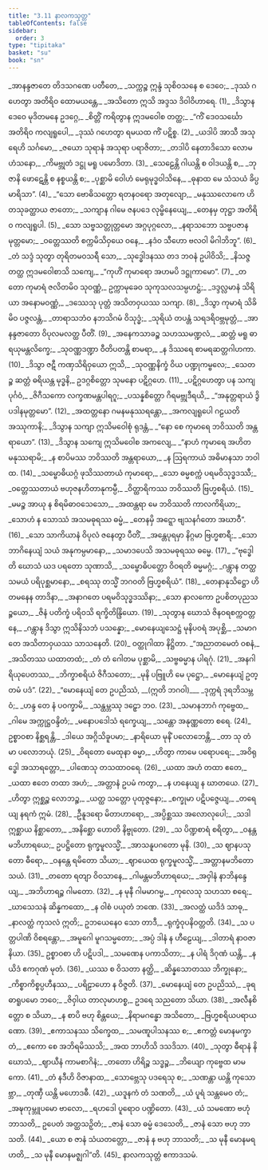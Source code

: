 ```yaml
---
title: "3.11 နာလကသုတ္တ"
tableOfContents: false
sidebar:
  order: 3
type: "tipitaka"
basket: "su"
book: "sn"
---
```



<DynamicBreadcrumb />

<Division number="685" book="sn">

<Paragraph number="817" type="verses" book="sn">
_အာနန္ဒဇာတေ တိဒသဂဏေ ပတီတေ,_  
_သက္ကဉ္စ ဣန္ဒံ သုစိဝသနေ စ ဒေဝေ;_  
_ဒုဿံ ဂဟေတွာ အတိရိဝ ထောမယန္တေ,_  
_အသိတော ဣသိ အဒ္ဒသ ဒိဝါဝိဟာရေ. (1)_  

</Paragraph>

</Division>
<Division number="686" book="sn">

<Paragraph number="818" type="verses" book="sn">
_ဒိသွာန ဒေဝေ မုဒိတမနေ ဥဒဂ္ဂေ,_  
_စိတ္တိံ ကရိတွာန ဣဒမဝေါစ တတ္ထ;_  
_“ကိံ ဒေဝသင်္ဃော အတိရိဝ ကလျရူပေါ,_  
_ဒုဿံ ဂဟေတွာ ရမယထ ကိံ ပဋိစ္စ. (2)_  

</Paragraph>

</Division>
<Division number="687" book="sn">

<Paragraph number="819" type="verses" book="sn">
_ယဒါပိ အာသီ အသုရေဟိ သင်္ဂမော,_  
_ဇယော သုရာနံ အသုရာ ပရာဇိတာ;_  
_တဒါပိ နေတာဒိသော လောမဟံသနော,_  
_ကိမဗ္ဘုတံ ဒဋ္ဌု မရူ ပမောဒိတာ. (3)_  

</Paragraph>

</Division>
<Division number="688" book="sn">

<Paragraph number="820" type="verses" book="sn">
_သေဠေန္တိ ဂါယန္တိ စ ဝါဒယန္တိ စ,_  
_ဘုဇာနိ ဖောဋေန္တိ စ နစ္စယန္တိ စ;_  
_ပုစ္ဆာမိ ဝေါဟံ မေရုမုဒ္ဓဝါသိနေ,_  
_ဓုနာထ မေ သံသယံ ခိပ္ပ မာရိသာ”. (4)_  

</Paragraph>

</Division>
<Division number="689" book="sn">

<Paragraph number="821" type="verses" book="sn">
_“သော ဗောဓိသတ္တော ရတနဝရော အတုလျော,_  
_မနုဿလောကေ ဟိတသုခတ္ထာယ ဇာတော;_  
_သကျာန ဂါမေ ဇနပဒေ လုမ္ဗိနေယျေ,_  
_တေနမှ တုဋ္ဌာ အတိရိဝ ကလျရူပါ. (5)_  

</Paragraph>

</Division>
<Division number="690" book="sn">

<Paragraph number="822" type="verses" book="sn">
_သော သဗ္ဗသတ္တုတ္တမော အဂ္ဂပုဂ္ဂလော,_  
_နရာသဘော သဗ္ဗပဇာနမုတ္တမော;_  
_ဝတ္တေဿတိ စက္ကမိသိဝှယေ ဝနေ,_  
_နဒံဝ သီဟော ဗလဝါ မိဂါဘိဘူ”. (6)_  

</Paragraph>

</Division>
<Division number="691" book="sn">

<Paragraph number="823" type="verses" book="sn">
_တံ သဒ္ဒံ သုတွာ တုရိတမဝသရီ သော,_  
_သုဒ္ဓေါဒနဿ တဒ ဘဝနံ ဥပါဝိသိ;_  
_နိသဇ္ဇ တတ္ထ ဣဒမဝေါစာသိ သကျေ,_  
_“ကုဟိံ ကုမာရော အဟမပိ ဒဋ္ဌုကာမော”. (7)_  

</Paragraph>

</Division>
<Division number="692" book="sn">

<Paragraph number="824" type="verses" book="sn">
_တတော ကုမာရံ ဇလိတမိဝ သုဝဏ္ဏံ,_  
ဥက္ကာမုခေဝ သုကုသလသမ္ပဟဋ္ဌံ;_  
_ဒဒ္ဒလ္လမာနံ သိရိယာ အနောမဝဏ္ဏံ,_  
_ဒဿေသု ပုတ္တံ အသိတဝှယဿ သကျာ. (8)_  

</Paragraph>

</Division>
<Division number="693" book="sn">

<Paragraph number="825" type="verses" book="sn">
_ဒိသွာ ကုမာရံ သိခိမိဝ ပဇ္ဇလန္တံ,_  
_တာရာသဘံဝ နဘသိဂမံ ဝိသုဒ္ဓံ;_  
_သုရိယံ တပန္တံ သရဒရိဝဗ္ဘမုတ္တံ,_  
_အာနန္ဒဇာတော ဝိပုလမလတ္ထ ပီတိံ. (9)_  

</Paragraph>

</Division>
<Division number="694" book="sn">

<Paragraph number="826" type="verses" book="sn">
_အနေကသာခဉ္စ သဟဿမဏ္ဍလံ,_  
_ဆတ္တံ မရူ ဓာရယုမန္တလိက္ခေ;_  
_သုဝဏ္ဏဒဏ္ဍာ ဝီတိပတန္တိ စာမရာ,_  
_န ဒိဿရေ စာမရဆတ္တဂါဟကာ. (10)_  

</Paragraph>

</Division>
<Division number="695" book="sn">

<Paragraph number="827" type="verses" book="sn">
_ဒိသွာ ဇဋီ ကဏှသိရိဝှယော ဣသိ,_  
_သုဝဏ္ဏနိက္ခံ ဝိယ ပဏ္ဍုကမ္ဗလေ;_  
_သေတဉ္စ ဆတ္တံ ဓရိယန္တ မုဒ္ဓနိ,_  
ဥဒဂ္ဂစိတ္တော သုမနော ပဋိဂ္ဂဟေ. (11)_  

</Paragraph>

</Division>
<Division number="696" book="sn">

<Paragraph number="828" type="verses" book="sn">
_ပဋိဂ္ဂဟေတွာ ပန သကျပုင်္ဂဝံ,_  
_ဇိဂီသကော လက္ခဏမန္တပါရဂူ;_  
_ပသန္နစိတ္တော ဂိရမဗ္ဘုဒီရယိ,_  
_“အနုတ္တရာယံ ဒွိပဒါနမုတ္တမော”. (12)_  

</Paragraph>

</Division>
<Division number="697" book="sn">

<Paragraph number="829" type="verses" book="sn">
_အထတ္တနော ဂမနမနုဿရန္တော,_  
_အကလျရူပေါ ဂဠယတိ အဿုကာနိ;_  
_ဒိသွာန သကျာ ဣသိမဝေါစုံ ရုဒန္တံ,_  
_“နော စေ ကုမာရေ ဘဝိဿတိ အန္တရာယော”. (13)_  

</Paragraph>

</Division>
<Division number="698" book="sn">

<Paragraph number="830" type="verses" book="sn">
_ဒိသွာန သကျေ ဣသိမဝေါစ အကလျေ,_  
_“နာဟံ ကုမာရေ အဟိတမနုဿရာမိ;_  
_န စာပိမဿ ဘဝိဿတိ အန္တရာယော,_  
_န ဩရကာယံ အဓိမာနသာ ဘဝါထ. (14)_  

</Paragraph>

</Division>
<Division number="699" book="sn">

<Paragraph number="831" type="verses" book="sn">
_သမ္ဗောဓိယဂ္ဂံ ဖုသိဿတာယံ ကုမာရော,_  
_သော ဓမ္မစက္ကံ ပရမဝိသုဒ္ဓဒဿီ;_  
_ဝတ္တေဿတာယံ ဗဟုဇနဟိတာနုကမ္ပီ,_  
_ဝိတ္ထာရိကဿ ဘဝိဿတိ ဗြဟ္မစရိယံ. (15)_  

</Paragraph>

</Division>
<Division number="700" book="sn">

<Paragraph number="832" type="verses" book="sn">
_မမဉ္စ အာယု န စိရမိဓာဝသေသော,_  
_အထန္တရာ မေ ဘဝိဿတိ ကာလကိရိယာ;_  
_သောဟံ န သောဿံ အသမဓုရဿ ဓမ္မံ,_  
_တေနမှိ အဋ္ဋော ဗျသနင်္ဂတော အဃာဝီ”. (16)_  

</Paragraph>

</Division>
<Division number="701" book="sn">

<Paragraph number="833" type="verses" book="sn">
_သော သာကိယာနံ ဝိပုလံ ဇနေတွာ ပီတိံ,_  
_အန္တေပုရမှာ နိဂ္ဂမာ ဗြဟ္မစာရီ;_  
_သော ဘာဂိနေယျံ သယံ အနုကမ္ပမာနော,_  
_သမာဒပေသိ အသမဓုရဿ ဓမ္မေ. (17)_  

</Paragraph>

</Division>
<Division number="702" book="sn">

<Paragraph number="834" type="verses" book="sn">
_“ဗုဒ္ဓေါတိ ဃောသံ ယဒ ပရတော သုဏာသိ,_  
_သမ္ဗောဓိပတ္တော ဝိဝရတိ ဓမ္မမဂ္ဂံ;_  
_ဂန္တွာန တတ္ထ သမယံ ပရိပုစ္ဆမာနော,_  
_စရဿု တသ္မိံ ဘဂဝတိ ဗြဟ္မစရိယံ”. (18)_  

</Paragraph>

</Division>
<Division number="703" book="sn">

<Paragraph number="835" type="verses" book="sn">
_တေနာနုသိဋ္ဌော ဟိတမနေန တာဒိနာ,_  
_အနာဂတေ ပရမဝိသုဒ္ဓဒဿိနာ;_  
_သော နာလကော ဥပစိတပုညသဉ္စယော,_  
_ဇိနံ ပတိက္ခံ ပရိဝသိ ရက္ခိတိန္ဒြိယော. (19)_  

</Paragraph>

</Division>
<Division number="704" book="sn">

<Paragraph number="836" type="verses" book="sn">
_သုတွာန ဃောသံ ဇိနဝရစက္ကဝတ္တနေ,_  
_ဂန္တွာန ဒိသွာ ဣသိနိသဘံ ပသန္နော;_  
_မောနေယျသေဋ္ဌံ မုနိပဝရံ အပုစ္ဆိ,_  
_သမာဂတေ အသိတာဝှယဿ သာသနေတိ. (20)_  


</Paragraph>
</Division>

<Paragraph number="837" type="center" book="sn">
ဝတ္ထုဂါထာ နိဋ္ဌိတာ.


</Paragraph>

<Division number="705" book="sn">

<Paragraph number="838" type="verses" book="sn">
_“အညာတမေတံ ဝစနံ,_  
_အသိတဿ ယထာတထံ;_  
_တံ တံ ဂေါတမ ပုစ္ဆာမိ,_  
_သဗ္ဗဓမ္မာန ပါရဂုံ. (21)_  

</Paragraph>

</Division>
<Division number="706" book="sn">

<Paragraph number="839" type="verses" book="sn">
_အနဂါရိယုပေတဿ,_  
_ဘိက္ခာစရိယံ ဇိဂီသတော;_  
_မုနိ ပဗြူဟိ မေ ပုဋ္ဌော,_  
_မောနေယျံ ဥတ္တမံ ပဒံ”. (22)_  

</Paragraph>

</Division>
<Division number="707" book="sn">

<Paragraph number="840" type="verses" book="sn">
_“မောနေယျံ တေ ဥပညိဿံ, __(ဣတိ ဘဂဝါ)___  
_ဒုက္ကရံ ဒုရဘိသမ္ဘဝံ;_  
_ဟန္ဒ တေ နံ ပဝက္ခာမိ,_  
_သန္ထမ္ဘဿု ဒဠှော ဘဝ. (23)_  

</Paragraph>

</Division>
<Division number="708" book="sn">

<Paragraph number="841" type="verses" book="sn">
_သမာနဘာဂံ ကုဗ္ဗေထ,_  
_ဂါမေ အက္ကုဋ္ဌဝန္ဒိတံ;_  
_မနောပဒေါသံ ရက္ခေယျ,_  
_သန္တော အနုဏ္ဏတော စရေ. (24)_  

</Paragraph>

</Division>
<Division number="709" book="sn">

<Paragraph number="842" type="verses" book="sn">
ဥစ္စာဝစာ နိစ္ဆရန္တိ,_  
_ဒါယေ အဂ္ဂိသိခူပမာ;_  
_နာရိယော မုနိံ ပလောဘေန္တိ,_  
_တာ သု တံ မာ ပလောဘယုံ. (25)_  

</Paragraph>

</Division>
<Division number="710" book="sn">

<Paragraph number="843" type="verses" book="sn">
_ဝိရတော မေထုနာ ဓမ္မာ,_  
_ဟိတွာ ကာမေ ပရောပရေ;_  
_အဝိရုဒ္ဓေါ အသာရတ္တော,_  
_ပါဏေသု တသထာဝရေ. (26)_  

</Paragraph>

</Division>
<Division number="711" book="sn">

<Paragraph number="844" type="verses" book="sn">
_ယထာ အဟံ တထာ ဧတေ,_  
_ယထာ ဧတေ တထာ အဟံ;_  
_အတ္တာနံ ဥပမံ ကတွာ,_  
_န ဟနေယျ န ဃာတယေ. (27)_  

</Paragraph>

</Division>
<Division number="712" book="sn">

<Paragraph number="845" type="verses" book="sn">
_ဟိတွာ ဣစ္ဆဉ္စ လောဘဉ္စ,_  
_ယတ္ထ သတ္တော ပုထုဇ္ဇနော;_  
_စက္ခုမာ ပဋိပဇ္ဇေယျ,_  
_တရေယျ နရကံ ဣမံ. (28)_  

</Paragraph>

</Division>
<Division number="713" book="sn">

<Paragraph number="846" type="verses" book="sn">
_ဦနူဒရော မိတာဟာရော,_  
_အပ္ပိစ္ဆဿ အလောလုပေါ;_  
_သဒါ ဣစ္ဆာယ နိစ္ဆာတော,_  
_အနိစ္ဆော ဟောတိ နိဗ္ဗုတော. (29)_  

</Paragraph>

</Division>
<Division number="714" book="sn">

<Paragraph number="847" type="verses" book="sn">
_သ ပိဏ္ဍစာရံ စရိတွာ,_  
_ဝနန္တမဘိဟာရယေ;_  
ဥပဋ္ဌိတော ရုက္ခမူလသ္မိံ,_  
_အာသနူပဂတော မုနိ. (30)_  

</Paragraph>

</Division>
<Division number="715" book="sn">

<Paragraph number="848" type="verses" book="sn">
_သ ဈာနပသုတော ဓီရော,_  
_ဝနန္တေ ရမိတော သိယာ;_  
_ဈာယေထ ရုက္ခမူလသ္မိံ,_  
_အတ္တာနမဘိတောသယံ. (31)_  

</Paragraph>

</Division>
<Division number="716" book="sn">

<Paragraph number="849" type="verses" book="sn">
_တတော ရတျာ ဝိဝသာနေ,_  
_ဂါမန္တမဘိဟာရယေ;_  
_အဝှါနံ နာဘိနန္ဒေယျ,_  
_အဘိဟာရဉ္စ ဂါမတော. (32)_  

</Paragraph>

</Division>
<Division number="717" book="sn">

<Paragraph number="850" type="verses" book="sn">
_န မုနီ ဂါမမာဂမ္မ,_  
_ကုလေသု သဟသာ စရေ;_  
_ဃာသေသနံ ဆိန္နကထော,_  
_န ဝါစံ ပယုတံ ဘဏေ. (33)_  

</Paragraph>

</Division>
<Division number="718" book="sn">

<Paragraph number="851" type="verses" book="sn">
_အလတ္ထံ ယဒိဒံ သာဓု,_  
_နာလတ္ထံ ကုသလံ ဣတိ;_  
ဥဘယေနေဝ သော တာဒီ,_  
_ရုက္ခံဝုပနိဝတ္တတိ. (34)_  

</Paragraph>

</Division>
<Division number="719" book="sn">

<Paragraph number="852" type="verses" book="sn">
_သ ပတ္တပါဏိ ဝိစရန္တော,_  
_အမူဂေါ မူဂသမ္မတော;_  
_အပ္ပံ ဒါနံ န ဟီဠေယျ,_  
_ဒါတာရံ နာဝဇာနိယာ. (35)_  

</Paragraph>

</Division>
<Division number="720" book="sn">

<Paragraph number="853" type="verses" book="sn">
ဥစ္စာဝစာ ဟိ ပဋိပဒါ,_  
_သမဏေန ပကာသိတာ;_  
_န ပါရံ ဒိဂုဏံ ယန္တိ,_  
_နယိဒံ ဧကဂုဏံ မုတံ. (36)_  

</Paragraph>

</Division>
<Division number="721" book="sn">

<Paragraph number="854" type="verses" book="sn">
_ယဿ စ ဝိသတာ နတ္ထိ,_  
_ဆိန္နသောတဿ ဘိက္ခုနော;_  
_ကိစ္စာကိစ္စပ္ပဟီနဿ,_  
_ပရိဠာဟော န ဝိဇ္ဇတိ. (37)_  

</Paragraph>

</Division>
<Division number="722" book="sn">

<Paragraph number="855" type="verses" book="sn">
_မောနေယျံ တေ ဥပညိဿံ,_  
_ခုရဓာရူပမော ဘဝေ;_  
_ဇိဝှါယ တာလုမာဟစ္စ,_  
ဥဒရေ သညတော သိယာ. (38)_  

</Paragraph>

</Division>
<Division number="723" book="sn">

<Paragraph number="856" type="verses" book="sn">
_အလီနစိတ္တော စ သိယာ,_  
_န စာပိ ဗဟု စိန္တယေ;_  
_နိရာမဂန္ဓော အသိတော,_  
_ဗြဟ္မစရိယပရာယဏော. (39)_  

</Paragraph>

</Division>
<Division number="724" book="sn">

<Paragraph number="857" type="verses" book="sn">
_ဧကာသနဿ သိက္ခေထ,_  
_သမဏူပါသနဿ စ;_  
_ဧကတ္တံ မောနမက္ခာတံ,_  
_ဧကော စေ အဘိရမိဿသိ;_  
_အထ ဘာဟိသိ ဒသဒိသာ. (40)_  

</Paragraph>

</Division>
<Division number="725" book="sn">

<Paragraph number="858" type="verses" book="sn">
_သုတွာ ဓီရာနံ နိဃောသံ,_  
_ဈာယီနံ ကာမစာဂိနံ;_  
_တတော ဟိရိဉ္စ သဒ္ဓဉ္စ,_  
_ဘိယျော ကုဗ္ဗေထ မာမကော. (41)_  

</Paragraph>

</Division>
<Division number="726" book="sn">

<Paragraph number="859" type="verses" book="sn">
_တံ နဒီဟိ ဝိဇာနာထ,_  
_သောဗ္ဘေသု ပဒရေသု စ;_  
_သဏန္တာ ယန္တိ ကုသောဗ္ဘာ,_  
_တုဏှီ ယန္တိ မဟောဒဓီ. (42)_  

</Paragraph>

</Division>
<Division number="727" book="sn">

<Paragraph number="860" type="verses" book="sn">
_ယဒူနကံ တံ သဏတိ,_  
_ယံ ပူရံ သန္တမေဝ တံ;_  
_အဍ္ဎကုမ္ဘူပမော ဗာလော,_  
_ရဟဒေါ ပူရောဝ ပဏ္ဍိတော. (43)_  

</Paragraph>

</Division>
<Division number="728" book="sn">

<Paragraph number="861" type="verses" book="sn">
_ယံ သမဏော ဗဟုံ ဘာသတိ,_  
ဥပေတံ အတ္ထသဉှိတံ;_  
_ဇာနံ သော ဓမ္မံ ဒေသေတိ,_  
_ဇာနံ သော ဗဟု ဘာသတိ. (44)_  

</Paragraph>

</Division>
<Division number="729" book="sn">

<Paragraph number="862" type="verses" book="sn">
_ယော စ ဇာနံ သံယတတ္တော,_  
_ဇာနံ န ဗဟု ဘာသတိ;_  
_သ မုနီ မောနမရဟတိ,_  
_သ မုနီ မောနမဇ္ဈဂါ”တိ. (45)_  


</Paragraph>
</Division>

<Paragraph number="863" type="center" book="sn">
နာလကသုတ္တံ ဧကာဒသမံ.
</Paragraph>